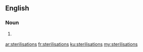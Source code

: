 ==English==

===Noun===
{{head|en|plural}}

# {{context|British|lang=en}} {{plural of|sterilisation|lang=en}}

[[ar:sterilisations]]
[[fr:sterilisations]]
[[ku:sterilisations]]
[[my:sterilisations]]